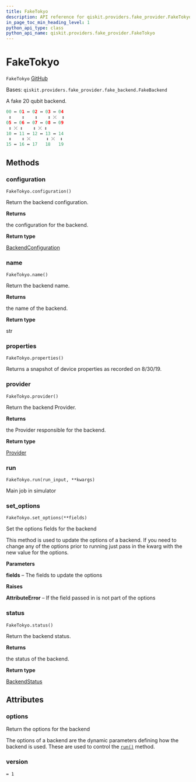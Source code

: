 ```yaml
---
title: FakeTokyo
description: API reference for qiskit.providers.fake_provider.FakeTokyo
in_page_toc_min_heading_level: 1
python_api_type: class
python_api_name: qiskit.providers.fake_provider.FakeTokyo
---
```


# FakeTokyo

<span id="qiskit.providers.fake_provider.FakeTokyo" />

`FakeTokyo` [GitHub](https://github.com/qiskit/qiskit/tree/stable/0.23/qiskit/providers/fake_provider/backends/tokyo/fake_tokyo.py "view source code")

Bases: `qiskit.providers.fake_provider.fake_backend.FakeBackend`

A fake 20 qubit backend.

```python
00 ↔ 01 ↔ 02 ↔ 03 ↔ 04
 ↕    ↕    ↕    ↕ ⤫  ↕
05 ↔ 06 ↔ 07 ↔ 08 ↔ 09
 ↕ ⤫ ↕    ↕ ⤫ ↕
10 ↔ 11 ↔ 12 ↔ 13 ↔ 14
 ↕    ↕ ⤫      ↕ ⤫  ↕
15 ↔ 16 ↔ 17   18   19
```

## Methods

### configuration

<span id="qiskit.providers.fake_provider.FakeTokyo.configuration" />

`FakeTokyo.configuration()`

Return the backend configuration.

**Returns**

the configuration for the backend.

**Return type**

[BackendConfiguration](qiskit.providers.models.BackendConfiguration "qiskit.providers.models.BackendConfiguration")

### name

<span id="qiskit.providers.fake_provider.FakeTokyo.name" />

`FakeTokyo.name()`

Return the backend name.

**Returns**

the name of the backend.

**Return type**

str

### properties

<span id="qiskit.providers.fake_provider.FakeTokyo.properties" />

`FakeTokyo.properties()`

Returns a snapshot of device properties as recorded on 8/30/19.

### provider

<span id="qiskit.providers.fake_provider.FakeTokyo.provider" />

`FakeTokyo.provider()`

Return the backend Provider.

**Returns**

the Provider responsible for the backend.

**Return type**

[Provider](qiskit.providers.Provider "qiskit.providers.Provider")

### run

<span id="qiskit.providers.fake_provider.FakeTokyo.run" />

`FakeTokyo.run(run_input, **kwargs)`

Main job in simulator

### set\_options

<span id="qiskit.providers.fake_provider.FakeTokyo.set_options" />

`FakeTokyo.set_options(**fields)`

Set the options fields for the backend

This method is used to update the options of a backend. If you need to change any of the options prior to running just pass in the kwarg with the new value for the options.

**Parameters**

**fields** – The fields to update the options

**Raises**

**AttributeError** – If the field passed in is not part of the options

### status

<span id="qiskit.providers.fake_provider.FakeTokyo.status" />

`FakeTokyo.status()`

Return the backend status.

**Returns**

the status of the backend.

**Return type**

[BackendStatus](qiskit.providers.models.BackendStatus "qiskit.providers.models.BackendStatus")

## Attributes

<span id="qiskit.providers.fake_provider.FakeTokyo.options" />

### options

Return the options for the backend

The options of a backend are the dynamic parameters defining how the backend is used. These are used to control the [`run()`](qiskit.providers.fake_provider.FakeTokyo#run "qiskit.providers.fake_provider.FakeTokyo.run") method.

<span id="qiskit.providers.fake_provider.FakeTokyo.version" />

### version

`= 1`

